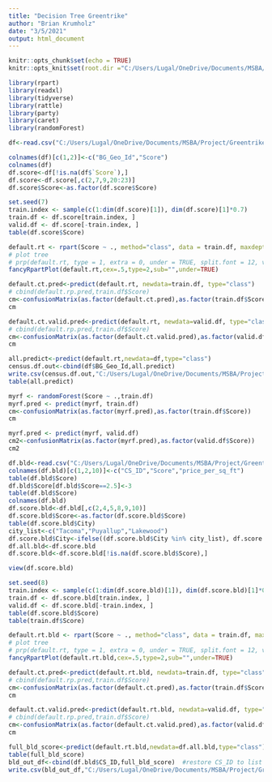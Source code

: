 ```yaml
---
title: "Decision Tree Greentrike"
author: "Brian Krumholz"
date: "3/5/2021"
output: html_document
---
```


```r
knitr::opts_chunk$set(echo = TRUE)
knitr::opts_knit$set(root.dir ="C:/Users/Lugal/OneDrive/Documents/MSBA/Project/GreentrikeMSBA/Models")

```


```r
library(rpart)
library(readxl)
library(tidyverse)
library(rattle)
library(party)
library(caret)
library(randomForest)
```

```r
df<-read.csv("C:/Users/Lugal/OneDrive/Documents/MSBA/Project/GreentrikeMSBA/Scoring Files/BG Score Extract 20210305.csv")

colnames(df)[c(1,2)]<-c("BG_Geo_Id","Score")
colnames(df)
df.score<-df[!is.na(df$`Score`),]
df.score<-df.score[,c(2,7,9,20:23)]
df.score$Score<-as.factor(df.score$Score)
```

```r
set.seed(7)  
train.index <- sample(c(1:dim(df.score)[1]), dim(df.score)[1]*0.7)
train.df <- df.score[train.index, ]
valid.df <- df.score[-train.index, ]
table(df.score$Score)
```

```r
default.rt <- rpart(Score ~ ., method="class", data = train.df, maxdepth=4,minbucket=2)
# plot tree
# prp(default.rt, type = 1, extra = 0, under = TRUE, split.font = 12, varlen = -10)
fancyRpartPlot(default.rt,cex=.5,type=2,sub="",under=TRUE)
```


```r
default.ct.pred<-predict(default.rt, newdata=train.df, type="class")
# cbind(default.rp.pred,train.df$Score)
cm<-confusionMatrix(as.factor(default.ct.pred),as.factor(train.df$Score))
cm
```

```r
default.ct.valid.pred<-predict(default.rt, newdata=valid.df, type="class")
# cbind(default.rp.pred,train.df$Score)
cm<-confusionMatrix(as.factor(default.ct.valid.pred),as.factor(valid.df$Score))
cm
```
```r
all.predict<-predict(default.rt,newdata=df,type="class")
census.df.out<-cbind(df$BG_Geo_Id,all.predict)
write.csv(census.df.out,"C:/Users/Lugal/OneDrive/Documents/MSBA/Project/GreentrikeMSBA/Scoring Files/decision_tree_census_predicted_20210307.csv")
table(all.predict)
```

```r
myrf <- randomForest(Score ~ .,train.df)
myrf.pred <- predict(myrf, train.df)
cm<-confusionMatrix(as.factor(myrf.pred),as.factor(train.df$Score))
cm
```

```r
myrf.pred <- predict(myrf, valid.df)
cm2<-confusionMatrix(as.factor(myrf.pred),as.factor(valid.df$Score))
cm2
```

```r
df.bld<-read.csv("C:/Users/Lugal/OneDrive/Documents/MSBA/Project/GreentrikeMSBA/Scoring Files/Building Score Extract 20210305.csv")
colnames(df.bld)[c(1,2,10)]<-c("CS_ID","Score","price_per_sq_ft")
table(df.bld$Score)
df.bld$Score[df.bld$Score==2.5]<-3
table(df.bld$Score)
colnames(df.bld)
df.score.bld<-df.bld[,c(2,4,5,8,9,10)]
df.score.bld$Score<-as.factor(df.score.bld$Score)
table(df.score.bld$City)
city_list<-c("Tacoma","Puyallup","Lakewood")
df.score.bld$City<-ifelse((df.score.bld$City %in% city_list), df.score.bld$City, "Other")
df.all.bld<-df.score.bld
df.score.bld<-df.score.bld[!is.na(df.score.bld$Score),]
```

```r
view(df.score.bld)
```


```r
set.seed(8)
train.index <- sample(c(1:dim(df.score.bld)[1]), dim(df.score.bld)[1]*0.7)
train.df <- df.score.bld[train.index, ]
valid.df <- df.score.bld[-train.index, ]
table(df.score.bld$Score)
table(train.df$Score)
```

```r
default.rt.bld <- rpart(Score ~ ., method="class", data = train.df, maxdepth=4,minbucket=2)
# plot tree
# prp(default.rt, type = 1, extra = 0, under = TRUE, split.font = 12, varlen = -10)
fancyRpartPlot(default.rt.bld,cex=.5,type=2,sub="",under=TRUE)
```

```r
default.ct.pred<-predict(default.rt.bld, newdata=train.df, type="class")
# cbind(default.rp.pred,train.df$Score)
cm<-confusionMatrix(as.factor(default.ct.pred),as.factor(train.df$Score))
cm
```

```r
default.ct.valid.pred<-predict(default.rt.bld, newdata=valid.df, type="class")
# cbind(default.rp.pred,train.df$Score)
cm<-confusionMatrix(as.factor(default.ct.valid.pred),as.factor(valid.df$Score))
cm
```

```r
full_bld_score<-predict(default.rt.bld,newdata=df.all.bld,type="class")
table(full_bld_score)
bld_out_df<-cbind(df.bld$CS_ID,full_bld_score)  #restore CS_ID to list
write.csv(bld_out_df,"C:/Users/Lugal/OneDrive/Documents/MSBA/Project/GreentrikeMSBA/Scoring Files/decision_tree_building_predicted_20210308.csv")
```

